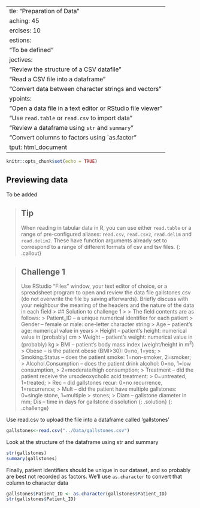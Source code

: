   ---
title: "Preparation of Data"
teaching: 45
exercises: 10
questions:
- "To be defined"
objectives:
- "Review the structure of a CSV datafile"
- "Read a CSV file into a dataframe"
- "Convert data between character strings and vectors"
keypoints:
- "Open a data file in a text editor or RStudio file viewer"
- "Use `read.table` or `read.csv` to import data"
- "Review a dataframe using `str` and `summary`"
- "Convert columns to factors using `as.factor"
output: html_document
---

```r
knitr::opts_chunk$set(echo = TRUE)
```

## Previewing data

To be added 

> ## Tip
When reading in tabular data in R, you can use either `read.table` or a range of 
pre-configured aliases: `read.csv`, `read.csv2`, `read.delim` and `read.delim2`.
These have function arguments already set to correspond to a range of different 
formats of csv and tsv files.
{: .callout}


> ## Challenge 1
> 
> Use RStudio “Files” window, your text editor of choice, or a spreadsheet 
> program to open and review the data file gallstones.csv (do not overwrite 
> the file by saving afterwards). Briefly discuss with your neighbour the 
> meaning of the headers and the nature of the data in each field
> > ## Solution to challenge 1
> > 
> > The field contents are as follows:
> > Patient_ID – a unique numerical identifier for each patient
> > Gender – female or male: one-letter character string
> > Age – patient’s age: numerical value in years
> > Height – patient’s height: numerical value in (probably) cm
> > Weight – patient’s weight: numerical value in (probably) kg
> > BMI – patient’s body mass index (weight/height in m<sup>2</sup>)
> > Obese – is the patient obese (BMI>30): 0=no, 1=yes;
> > Smoking.Status – does the patient smoke: 1=non-smoker, 2=smoker; 
> > Alcohol.Consumption – does the patient drink alcohol: 0=no, 1=low consumption,
> > 2=moderate/high consumption; 
> > Treatment – did the patient receive the ursodeoxycholic acid treatment: 
> > 0=untreated, 1=treated; 
> > Rec – did gallstones recur: 0=no recurrence, 1=recurrence; 
> > Mult – did the patient have multiple gallstones: 0=single stone, 1=multiple 
> > stones; 
> > Diam – gallstone diameter in mm; Dis – time in days for gallstone dissolution
> {: .solution}
{: .challenge}

Use read.csv to upload the file into a dataframe called ‘gallstones’

```r
gallstones<-read.csv("../Data/gallstones.csv")
```

Look at the structure of the dataframe using str and summary
```r
str(gallstones)
summary(gallstones)
```

Finally, patient identifiers should be unique in our dataset, and so probably 
are best not recorded as factors. We'll use `as.character` to convert that column to 
character data
```r
gallstones$Patient_ID <- as.character(gallstones$Patient_ID)
str(gallstones$Patient_ID)
```
